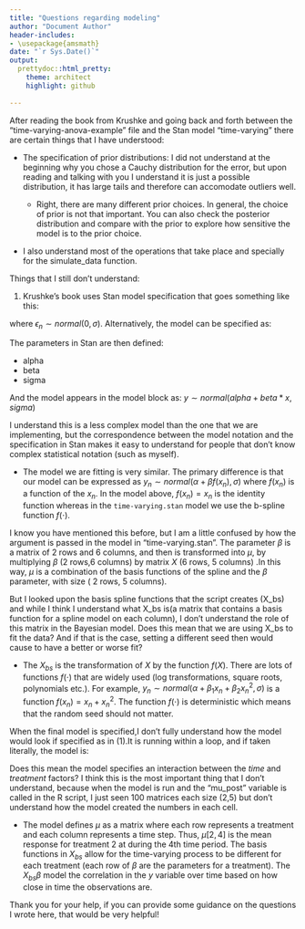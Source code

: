 ```yaml
---
title: "Questions regarding modeling"
author: "Document Author"
header-includes:
- \usepackage{amsmath}
date: "`r Sys.Date()`"
output:
  prettydoc::html_pretty:
    theme: architect
    highlight: github
    
---
```


After reading the book from Krushke and going back and forth between the "time-varying-anova-example" file and the Stan model "time-varying" there are certain things that I have understood:

* The specification of prior distributions: I did not understand at the beginning why you chose a Cauchy distribution for the error, but upon reading and talking with you I understand it is just a possible distribution, it has large tails and therefore can accomodate outliers well.

    * Right, there are many different prior choices. In general, the choice of prior is not that important. You can also check the posterior distribution and compare with the prior to explore how sensitive the model is to the prior choice.

* I also understand most of the operations that take place and specially for the simulate_data function.

Things that I still don't understand:

1. Krushke's book uses Stan model specification that goes something like this:

\begin{align}
y_n=\alpha+\beta*x_n+\epsilon_n \tag{1}\\
\end{align}

where $\epsilon_n \sim normal(0,\sigma)$. 
Alternatively, the model can be specified as:
\begin{align}
y_n \sim normal(\alpha+\beta x_n,\sigma) \tag{2}\\
\end{align}

The parameters in Stan are then defined:

* alpha
* beta 
* sigma

And the model appears in the model block as:
$y\sim normal(alpha+beta*x,sigma)$

I understand this is a less complex model than the one that we are implementing, but the correspondence between the model notation and the specification in Stan makes it easy to understand for people that don't know complex statistical notation (such as myself).

* The model we are fitting is very similar. The primary difference is that our model can be expressed as $y_n \sim normal(\alpha+\beta f(x_n),\sigma)$ where $f(x_n)$ is a function of the $x_n$. In the model above, $f(x_n) = x_n$ is the identity function whereas in the `time-varying.stan` model we use the b-spline function $f(\cdot)$.
    
I know you have mentioned this before, but I am a little confused by how the argument is passed in the model in "time-varying.stan". The parameter $\beta$ is a matrix of 2 rows and 6 columns, and then is transformed into $\mu$, by multiplying $\beta$ (2 rows,6 columns) by  matrix $X$ (6 rows, 5 columns) .In this way, $\mu$ is a combination of the basis functions of the spline and the $\beta$ parameter, with size ( 2 rows, 5 columns).

But I looked upon the basis spline functions that the script creates (X_bs) and while I think I understand what X_bs is(a matrix that contains a basis function for a spline model on each column), I don't understand the role of this matrix in the Bayesian model. Does this mean that we are using X_bs to fit the data? And if that is the case, setting a different seed then would cause to have a better or worse fit?

* The $X_{bs}$ is the transformation of $X$ by the function $f(X)$. There are lots of functions $f(\cdot)$ that are widely used (log transformations, square roots, polynomials etc.). For example, $y_n \sim normal(\alpha+\beta_1 x_n + \beta_2 x_n^2, \sigma)$ is a function $f(x_n) = x_n + x_n^2$. The function $f(\cdot)$ is deterministic which means that the random seed should not matter.

When the final model is specified,I don't fully understand how the model would look if specified as in $(1)$.It is running within a loop, and if taken literally, the model is:

\begin{align}
y_i \sim normal(\mu(time_i,treatment_i)) \tag{3}\\
\end{align}
Does this mean the model specifies an interaction between the $time$ and $treatment$ factors? I think this is the most important thing that I don't understand, because when the model is run and the "mu_post" variable is called in the R script, I just seen 100 matrices each size (2,5) but don't understand how the model created the numbers in each cell.

* The model defines $\mu$ as a matrix where each row represents a treatment and each column represents a time step. Thus, $\mu[2, 4]$ is the mean response for treatment 2 at during the 4th time period. The basis functions in $X_{bs}$ allow for the time-varying process to be different for each treatment (each row of $\beta$ are the parameters for a treatment). The $X_{bs} \beta$ model the correlation in the $y$ variable over time based on how close in time the observations are.

Thank you for your help, if you can provide some guidance on the questions I wrote here, that would be very helpful!
